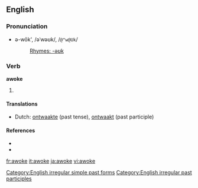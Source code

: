 ==English==
===Pronunciation===
* ə-wōk', /əˈwəʊk/, /<tt>@"w@Uk</tt>/
*: [[Rhymes:English:-əʊk|Rhymes: -əʊk]]

===Verb===
'''awoke''' 
# {{past of|awake|lang=English}}

====Translations====
{{trans-top|''v.'' past of [[awake]]}}
*Dutch: [[ontwaakte]] (past tense), [[ontwaakt]] (past participle)
{{trans-bottom}}

====References====
* {{R:American Heritage 2000|awoke}}
* {{R:Dictionary.com|awoke}}

[[Category:English irregular simple past forms]]
[[Category:English irregular past participles]]

[[fr:awoke]]
[[it:awoke]]
[[ja:awoke]]
[[vi:awoke]]